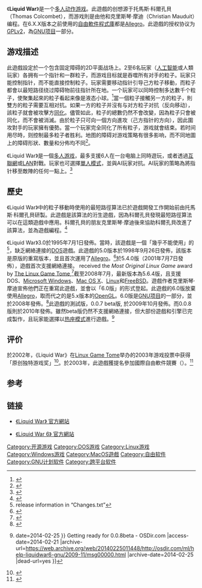 {{Infobox Software
| name = Liquid War
| logo =
| screenshot = [[Image:Liquid_War_5.6.3_screenshot.PNG|250px]]
| caption = 《Liquid War》中的六支队伍。右边显示每支队伍的程度，钟表显示剩余时间。
| author = 克里斯琴·摩迪和托馬斯·科爾孔貝（已經引退）
| engine = [[Allegro|Allegro]]
| developer =
| released =
| latest release version = 5.6.4
| latest release date = {{Start date and age|2007|10|17}}
| latest preview version = Liquid War 6 0.2.3550
| latest preview date = {{Start date and age|2011|12|24}}<ref>{{Cite web |url=http://download.savannah.gnu.org/releases/liquidwar6/0.0.13beta/ |title=Download Liquid War 6, 0.0.13beta |accessdate=2014-02-21 |archive-date=2019-09-25 |archive-url=https://web.archive.org/web/20190925004501/http://download.savannah.gnu.org/releases/liquidwar6/0.0.13beta/ |dead-url=no }}</ref>
| operating system =
| platform = [[跨平台|跨平台]]
| language =
| status =
| genre = [[电子游戏|电子游戏]]
| license = [[GNU通用公共许可证|GNU通用公共许可证]]
| website = [http://www.gnu.org/software/liquidwar6/ www.gnu.org/s/liquidwar6/]
}}

《'''Liquid War'''》是一个[[多人游戏|多人]][[动作游戏|动作游戏]]。此遊戲的创想源于托馬斯·科爾孔貝（Thomas Colcombet），而游戏則是由他和克里斯琴·摩迪（Christian Mauduit）编程。在6.X.X版本之前使用的[[自由軟件程式庫|自由軟件程式庫]]都是[[Allegro|Allegro]]。此遊戲的授权协议为[[GPLv2|GPLv2]]，為[[GNU项目|GNU项目]]一部分。

== 游戏描述 ==
此遊戲設定於一个包含固定障碍的2D平面战场上。2至6名玩家（[[人工智能|人工智能]]或人類玩家）各拥有一个指针和一群粒子，而游戏目标就是吞噬所有对手的粒子。玩家只能控制指针，而不能直接控制粒子。玩家需要移动指针引导己方粒子移動，而粒子都會以最短路径绕过障碍物前往指针所在地。一个玩家可以同時控制多达數千个粒子，使聚集起來的粒子看起来像是液态小球。<ref>{{Cite web |url=http://freecode.com/projects/liquidwar |title=Liquid War – Freecode |accessdate=2014-02-21 |archive-date=2016-10-08 |archive-url=https://web.archive.org/web/20161008044508/http://freecode.com/projects/liquidwar |dead-url=no }}</ref>當一個粒子接觸另一方的粒子，則雙方的粒子需要互相对抗。如果一方的粒子并沒有与对方粒子对抗（反向移动），該粒子就會被攻擊方[[同化_(生物学)|同化]]。儘管如此，粒子的總數仍然不會改變，因為粒子只會被同化，而不會被消滅。由於粒子只可向一個方向進攻（己方指针的方向），因此圍攻對手的玩家擁有優勢。當一个玩家完全同化了所有粒子，游戏就會结束。若时间用尽時，则控制最多粒子者胜利。地图的障碍对游戏策略有很多影响，而不同地圖上的障碍形狀、數量和分佈均不同<ref>{{cite news|first=Joe|last=Barr|authorlink=|author=|coauthors=|title=Procrastinate with these Linux games|url=http://archives.cnn.com/2000/TECH/computing/07/21/linux.fun.games.idg/index.html|format=|work=|publisher=CNN|id=|pages=|page=|date=2000-07-21|accessdate=2007-10-21|language=en|deadurl=yes|archiveurl=https://web.archive.org/web/20071219074940/http://archives.cnn.com/2000/TECH/computing/07/21/linux.fun.games.idg/index.html|archivedate=2007-12-19}}</ref>。

《Liquid War》是一個[[多人游戏|多人游戏]]，最多支援6人在一台电脑上同時遊玩，或者透過[[互聯網|互聯網]]或[[LAN|LAN]]對戰。玩家也可選擇[[單人遊戲|單人模式]]，並與AI玩家对抗。AI玩家的策略為將指针移至敵陣的任何一點上。<ref>{{Cite web |url=http://www.playdeb.net/software/Liquid%20War%206 |title=PlayDeb.net - Information for Liquid War 6 |access-date=2014-02-21 |archive-url=https://web.archive.org/web/20140225150935/http://www.playdeb.net/software/Liquid%20War%206 |archive-date=2014-02-25 |dead-url=yes }}</ref>

==歷史==
《Liquid War》中的粒子移動時使用的最短路徑算法已於遊戲開發工作開始前由托馬斯·科爾孔貝研製。此遊戲是該算法的洐生遊戲，因為科爾孔貝發現最短路徑算法可以在這類遊戲中應用。科爾孔貝的朋友克里斯琴·摩迪後來協助科爾孔貝改進了該算法，並為遊戲編程。<ref>{{Cite web |url=http://www.ufoot.org/liquidwar |title=Liquid War - Ufoot.org |accessdate=2009-01-01 |archive-date=2020-11-30 |archive-url=https://web.archive.org/web/20201130015638/https://ufoot.org/liquidwar |dead-url=no }}</ref>

《Liquid War》3.0於1995年7月1日發佈。當時，該遊戲是一個「幾乎不能使用」的<ref>release information in “Changes.txt”</ref>，缺乏網絡連接的[[DOS|DOS]]遊戲。此遊戲的5.0版本於1998年9月26日發佈，該版本是原版的重寫版本，並且首次運用了[[Allegro|Allegro]]。<ref>{{cite web
| url = http://www.ufoot.org/liquidwar/v5/doc
| title = Liquid war 5 documentation
| accessdate = 2007-04-10
| last = Mauduit
| first = Christian
| date = 
| year = 
| month = 
| format = 
| work = 
| publisher = 
| pages = 
| language = 
| archiveurl = https://web.archive.org/web/20200924022043/https://ufoot.org/liquidwar/v5/doc
| archivedate = 2020-09-24
| quote = 
| dead-url = no
}}</ref>於5.4.0版（2001年7月7日發佈），遊戲首次支援網絡連接。 received the ''Most Original Linux Game'' award by [[The_Linux_Game_Tome|The Linux Game Tome]],<ref>{{cite web |url=http://www.happypenguin.org/forums/viewtopic.php?t=549 |title=And the winners are... |accessdate=2007-10-21 |author= |date=28 January 2003 |publisher=Happypenguin.org |deadurl=yes |archiveurl=https://web.archive.org/web/20071028173415/http://happypenguin.org/forums/viewtopic.php?t=549 |archivedate=2007-10-28 }}</ref>截至2008年7月，最新版本為5.6.4版，且支援DOS、[[Microsoft_Windows|Microsoft Windows]]、[[Mac_OS_X|Mac OS X]]、[[Linux|Linux]]和[[FreeBSD|FreeBSD]]。遊戲作者克里斯琴·摩迪宣佈他們正在重寫此遊戲，並會以「6.0版」的形式登起。此遊戲的6.0版放棄使用[[Allegro|Allegro]]，取而代之的是5.x版本的[[OpenGL|OpenGL]]。6.0版是[[GNU项目|GNU项目]]的一部分，並於2008年發佈。<ref>{{cite web
| url = http://www.gnu.org/software/liquidwar6/manual/
| title = Liquid war 6 documentation
| accessdate = 2007-04-10
| last = Mauduit
| first = Christian
| date = 
| year = 
| month = 
| format = 
| work = 
| publisher = 
| pages = 
| language = 
| archiveurl = https://web.archive.org/web/20201031204406/http://www.gnu.org/software/liquidwar6/manual/
| archivedate = 2020-10-31
| quote = 
| dead-url = no
}}</ref>此遊戲的測試版，0.0.7 beta版, 於2009年10月發佈。而0.0.8版則於2010年發佈。雖然beta版仍然不支援網絡連接，但大部份遊戲和引擎已完成製作，且玩家能選擇以[[热座模式|热座模式]]進行遊戲。<ref>{{Cite web |url=http://osdir.com/ml/help-liquidwar6-gnu/2009-11/msg00000.html |title=Re: [Help-liquidwar6] {{webarchive{{!}}url=https://web.archive.org/web/20140225011448/http://osdir.com/ml/help-liquidwar6-gnu/2009-11/msg00000.html {{!}}date=2014-02-25 }} Getting ready for 0.0.8beta - OSDir.com |access-date=2014-02-21 |archive-url=https://web.archive.org/web/20140225011448/http://osdir.com/ml/help-liquidwar6-gnu/2009-11/msg00000.html |archive-date=2014-02-25 |dead-url=yes }}</ref>

== 评价 ==
於2002年，《Liquid War》在[[Linux_Game_Tome|Linux Game Tome]]举办的2003年游戏投票中获得「原创独特游戏奖」<ref>{{cite news 
 |author= 
 |coauthors= 
 |title=And the winners are... 
 |url=http://happypenguin.org/forums/viewtopic.php?t=549 
 |format= 
 |work= 
 |id= 
 |pages= 
 |page= 
 |date=2003-01-28 
 |accessdate=2009-10-11 
 |language=en 
 |quote= 
 |deadurl=yes 
 |archiveurl=https://web.archive.org/web/20120919010143/http://happypenguin.org/forums/viewtopic.php?t=549 
 |archivedate=2012-09-19 
 }}</ref>。於2003年，此遊戲獲提名參加國際自由軟件競賽（{{lang|fr|Les Trophées du Libre}}）。<ref>{{cite web |url=http://www.tropheesdulibre.com/2003-First-competition.html |title=2003 - First competition |accessdate=2008-07-24 |work= |publisher=Les Trophées du Libre |language=fr |date= }}{{Dead link|date=2019年10月 |bot=InternetArchiveBot |fix-attempted=yes }}</ref>

== 参考 ==
{{reflist|}}

== 链接 ==
{{Portal|自由软件}}
{{Portal|电子游戏}}

* {{en}}[http://www.ufoot.org/liquidwar/ 《Liquid War》 官方網站] {{Wayback|url=http://www.ufoot.org/liquidwar/ |date=20201130015638 }}
* {{en}}[http://www.gnu.org/software/liquidwar6/ 《Liquid War 6》 官方網站] {{Wayback|url=http://www.gnu.org/software/liquidwar6/ |date=20201125075333 }}


[[Category:开源游戏|Category:开源游戏]]
[[Category:DOS游戏|Category:DOS游戏]]
[[Category:Linux游戏|Category:Linux游戏]]
[[Category:Windows游戏|Category:Windows游戏]]
[[Category:MacOS遊戲|Category:MacOS遊戲]]
[[Category:自由软件|Category:自由软件]]
[[Category:GNU计划软件|Category:GNU计划软件]]
[[Category:跨平台软件|Category:跨平台软件]]